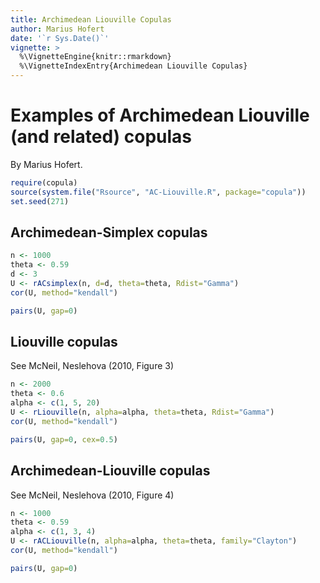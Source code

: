 ```yaml
---
title: Archimedean Liouville Copulas
author: Marius Hofert
date: '`r Sys.Date()`'
vignette: >
  %\VignetteEngine{knitr::rmarkdown}
  %\VignetteIndexEntry{Archimedean Liouville Copulas}
---
```

# Examples of Archimedean Liouville (and related) copulas
By Marius Hofert.
```r
require(copula)
source(system.file("Rsource", "AC-Liouville.R", package="copula"))
set.seed(271)
```

## Archimedean-Simplex copulas

```r
n <- 1000
theta <- 0.59
d <- 3
U <- rACsimplex(n, d=d, theta=theta, Rdist="Gamma")
cor(U, method="kendall")
```

```r
pairs(U, gap=0)
```


## Liouville copulas

See McNeil, Neslehova (2010, Figure 3)

```r
n <- 2000
theta <- 0.6
alpha <- c(1, 5, 20)
U <- rLiouville(n, alpha=alpha, theta=theta, Rdist="Gamma")
cor(U, method="kendall")
```

```r
pairs(U, gap=0, cex=0.5)
```


## Archimedean-Liouville copulas

See McNeil, Neslehova (2010, Figure 4)

```r
n <- 1000
theta <- 0.59
alpha <- c(1, 3, 4)
U <- rACLiouville(n, alpha=alpha, theta=theta, family="Clayton")
cor(U, method="kendall")
```

```r
pairs(U, gap=0)
```

